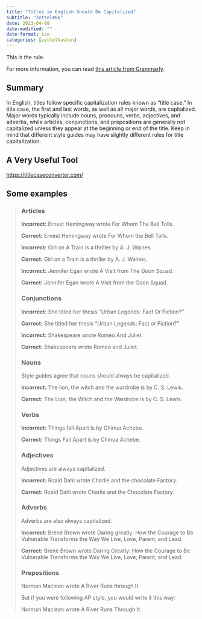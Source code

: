```yaml
---
title: "Titles in English Should Be Capitalized"
subtitle: "Zettel#66"
date: 2023-04-08
date-modified: ""
date-format: iso
categories: [zettelkasten]
---
```

This is the rule.

For more information, you can read [this article from Grammarly](https://www.grammarly.com/blog/capitalization-in-the-titles/).

## Summary

In English, titles follow specific capitalization rules known as "title case." In title case, the first and last words, as well as all major words, are capitalized. Major words typically include nouns, pronouns, verbs, adjectives, and adverbs, while articles, conjunctions, and prepositions are generally not capitalized unless they appear at the beginning or end of the title. Keep in mind that different style guides may have slightly different rules for title capitalization.

## A Very Useful Tool

<https://titlecaseconverter.com/>

## Some examples

> ### Articles
>
> **Incorrect:** Ernest Hemingway wrote For Whom The Bell Tolls.
>
> **Correct:** Ernest Hemingway wrote For Whom the Bell Tolls.
>
> **Incorrect:** Girl on A Train is a thriller by A. J. Waines.
>
> **Correct:** Girl on a Train is a thriller by A. J. Waines.
>
> **Incorrect:** Jennifer Egan wrote A Visit from The Goon Squad.
>
> **Correct:** Jennifer Egan wrote A Visit from the Goon Squad.
>
> ### Conjunctions
>
> **Incorrect:** She titled her thesis “Urban Legends: Fact Or Fiction?”
>
> **Correct:** She titled her thesis “Urban Legends: Fact or Fiction?”
>
> **Incorrect:** Shakespeare wrote Romeo And Juliet.
>
> **Correct:** Shakespeare wrote Romeo and Juliet.
>
> ### Nouns
>
> Style guides agree that nouns should always be capitalized.
>
> **Incorrect:** The lion, the witch and the wardrobe is by C. S. Lewis.
>
> **Correct:** The Lion, the Witch and the Wardrobe is by C. S. Lewis.
>
> ### Verbs
>
> **Incorrect:** Things fall Apart is by Chinua Achebe.
>
> **Correct:** Things Fall Apart is by Chinua Achebe.
>
> ### Adjectives
>
> Adjectives are always capitalized.
>
> **Incorrect:** Roald Dahl wrote Charlie and the chocolate Factory.
>
> **Correct:** Roald Dahl wrote Charlie and the Chocolate Factory.
>
> ### Adverbs
>
> Adverbs are also always capitalized.
>
> **Incorrect:** Brené Brown wrote Daring greatly: How the Courage to Be Vulnerable Transforms the Way We Live, Love, Parent, and Lead.
>
> **Correct:** Brené Brown wrote Daring Greatly: How the Courage to Be Vulnerable Transforms the Way We Live, Love, Parent, and Lead.
>
> ### Prepositions
>
> Norman Maclean wrote A River Runs through It.
>
> But if you were following AP style, you would write it this way:
>
> Norman Maclean wrote A River Runs Through It.
